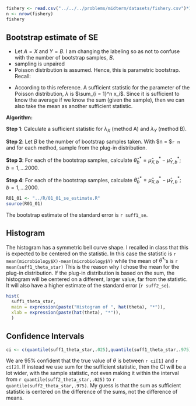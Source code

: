 ```r
fishery <- read.csv("../../../problems/midterm/datasets/fishery.csv")*1000
n <- nrow(fishery)
fishery
```

## Bootstrap estimate of SE




  * Let $A=X$ and $Y=B$. I am changing the labeling so as not to confuse with the number of bootstrap samples, $B$.
  * sampling is unpaired
  * Poisson distribution is assumed. Hence, this is parametric bootstrap. Recall:
  
  \begin{equation}
  \begin{aligned}
  \mathcal P(X = x \mid \lambda) = \frac{e^{-\lambda} \lambda^x}{x!}; \quad x = 0, 1, \dots; \quad 0 \leq \lambda < \infty
  \end{aligned}
  \end{equation}

  * According to this reference. A sufficient statistic for the parameter of the Poisson distribution, $\lambda$ is $\sum_{i = 1}^n x_i$. Since it is sufficient to know the average if we know the sum (given the sample), then we can also take the mean as another sufficient statistic.


__Algorithm:__

**Step 1**: Calculate a sufficient statistic for $\lambda_X$ (method A) and $\lambda_Y$ (method B).

\begin{equation}
\begin{aligned}
\hat \lambda_X = \frac {\sum_{i = 1}^n x_i}{n} \\
\hat \lambda_Y = \frac {\sum_{i = 1}^n y_i}{n}
\end{aligned}
\end{equation}  


**Step 2**: Let $B$ be the number of bootstrap samples taken. With $n = $`r n` and for each method, sample from the plug-in distribution.


\begin{equation}
\begin{aligned}
B^*_{Y,1} &= \left\{y_{1,1}^*, \dots, y_{1,8}^*\right\} \overset{iid}\sim \mathcal P\left(\hat \lambda_Y\right)\\
B^*_{Y,2} &= \left\{y_{2,1}^*, \dots, y_{2,8}^*\right\} \overset{iid}\sim \mathcal P\left(\hat \lambda_Y\right)\\
\vdots &= \vdots \\
B^*_{Y,2000} &= \left\{y_{2000,1}^*, \dots, y_{2000,8}^*\right\} \overset{iid}\sim \mathcal P\left(\hat \lambda_Y\right)\\
\end{aligned}
\end{equation}  


\begin{equation}
\begin{aligned}
B^*_{X,1} &= \left\{x_{1,1}^*, \dots, x_{1,8}^*\right\} \overset{iid}\sim \mathcal P\left(\hat \lambda_X\right)\\
B^*_{X,2} &= \left\{x_{2,1}^*, \dots, x_{2,8}^*\right\} \overset{iid}\sim \mathcal P\left(\hat \lambda_X\right)\\
\vdots &= \vdots \\
B^*_{X,2000} &= \left\{x_{2000,1}^*, \dots, x_{2000,8}^*\right\} \overset{iid}\sim \mathcal P\left(\hat \lambda_X\right)\\
\end{aligned}
\end{equation}  


**Step 3**: For each of the bootstrap samples, calculate $\hat\theta^*_b = \hat \mu_{X,b}^* - \hat \mu_{Y,b}^*; \quad b = 1, \dots 2000$.

**Step 4**: For each of the bootstrap samples, calculate $\hat\theta^*_b = \hat \mu_{X,b}^* - \hat \mu_{Y,b}^*; \quad b = 1, \dots 2000$.\

\begin{equation}
\begin{aligned}
\widehat {se} \left(\hat \theta\right) = \sqrt \frac{\sum_{i=1}^n \left(\hat \theta_i^*-\bar{\hat \theta}^* \right)^2}{B-1};\ \ \bar{\hat \theta}^* = \frac{1}{B}\sum^B_{i=1} \hat \theta^*_i
\end{aligned}
\end{equation}  


```r
R01_01 <- "../R/01_01_se_estimate.R"
source(R01_01)
```

The bootstrap estimate of the standard error is `r suff1_se`.


## Histogram

The histogram has a symmetric bell curve shape. I recalled in class that this is expected to be centered on the statistic. In this case the statistic is `r mean(microbiology$X)-mean(microbiology$Y)` while the mean of $\hat \theta^*$'s is `r mean(suff1_theta_star)` This is the reason why I chose the mean for the plug-in distribution. If the plug-in distribution is based on the sum, the histogram will be centered on a different, larger value, far from the statistic. It will also have a higher estimate of the standard error (`r suff2_se`). 

```r
hist(
  suff1_theta_star,
  main = expression(paste("Histogram of ", hat(theta), "*")),
  xlab = expression(paste(hat(theta), "*")),
  )
```

## Confidence Intervals

```r
ci <- c(quantile(suff1_theta_star,.025),quantile(suff1_theta_star,.975))
```

We are $95\%$ confident that the true value of $\theta$ is between `r ci[1]` and `r ci[2]`. If instead we use sum for the sufficient statistic, then the CI will be a lot wider, with the sample statistic, not even making it within the interval from `r quantile(suff2_theta_star,.025)` to `r quantile(suff2_theta_star,.975)`. My guess is that the sum as sufficient statistic is centered on the difference of the sums, not the difference of means. 


